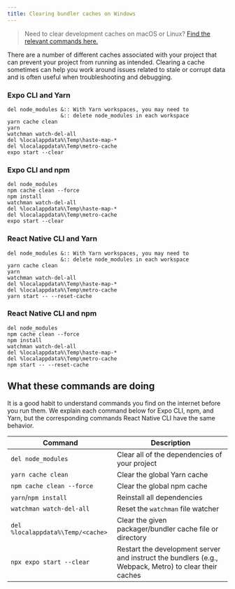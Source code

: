 ```yaml
---
title: Clearing bundler caches on Windows
---
```


> Need to clear development caches on macOS or Linux? [Find the relevant commands here.](clear-cache-macos-linux.mdx)

There are a number of different caches associated with your project that can prevent your project from running as intended. Clearing a cache sometimes can help you work around issues related to stale or corrupt data and is often useful when troubleshooting and debugging.

### Expo CLI and Yarn

```
del node_modules &:: With Yarn workspaces, you may need to
                 &:: delete node_modules in each workspace
yarn cache clean
yarn
watchman watch-del-all
del %localappdata%\Temp\haste-map-*
del %localappdata%\Temp\metro-cache
expo start --clear
```

### Expo CLI and npm

```
del node_modules
npm cache clean --force
npm install
watchman watch-del-all
del %localappdata%\Temp\haste-map-*
del %localappdata%\Temp\metro-cache
expo start --clear
```

### React Native CLI and Yarn

```
del node_modules &:: With Yarn workspaces, you may need to
                 &:: delete node_modules in each workspace
yarn cache clean
yarn
watchman watch-del-all
del %localappdata%\Temp\haste-map-*
del %localappdata%\Temp\metro-cache
yarn start -- --reset-cache
```

### React Native CLI and npm

```
del node_modules
npm cache clean --force
npm install
watchman watch-del-all
del %localappdata%\Temp\haste-map-*
del %localappdata%\Temp\metro-cache
npm start -- --reset-cache
```

## What these commands are doing

It is a good habit to understand commands you find on the internet before you run them. We explain each command below for Expo CLI, npm, and Yarn, but the corresponding commands React Native CLI have the same behavior.

| Command                           | Description                                                                                           |
| --------------------------------- | ----------------------------------------------------------------------------------------------------- |
| `del node_modules`                | Clear all of the dependencies of your project                                                         |
| `yarn cache clean`                | Clear the global Yarn cache                                                                           |
| `npm cache clean --force`         | Clear the global npm cache                                                                            |
| `yarn`/`npm install`              | Reinstall all dependencies                                                                            |
| `watchman watch-del-all`          | Reset the `watchman` file watcher                                                                     |
| `del %localappdata%\Temp/<cache>` | Clear the given packager/bundler cache file or directory                                              |
| `npx expo start --clear`          | Restart the development server and instruct the bundlers (e.g., Webpack, Metro) to clear their caches |
